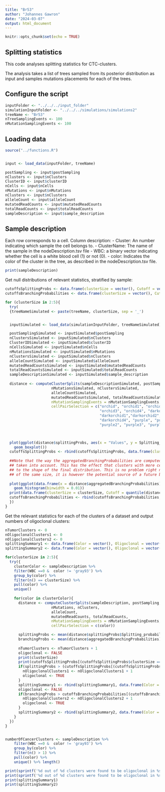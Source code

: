 ```yaml
---
title: "Br53"
author: "Johannes Gawron"
date: "2024-03-07"
output: html_document
---
```


```r
knitr::opts_chunk$set(echo = TRUE)
```

## Splitting statistics

This code analyses splitting statistics for CTC-clusters.

The analysis takes a list of trees sampled from its posterior distribution as input and samples mutations placements for each of the trees.


## Configure the script
```r
inputFolder <- "../../../input_folder"
simulationInputFolder <- "../../../simulations/simulations2"
treeName <- "Br53"
nTreeSamplingEvents <- 100
nMutationSamplingEvents <- 100
```

## Loading data
```r
source("../functions.R")


input <- load_data(inputFolder, treeName)

postSampling <- input$postSampling
nClusters <- input$nClusters
ClusterID <- input$clusterID
nCells <- input$nCells  
nMutations <- input$nMutations
nClusters <- input$nClusters
alleleCount <- input$alleleCount
mutatedReadCounts <- input$mutatedReadCounts
totalReadCounts <- input$totalReadCounts
sampleDescription <- input$sample_description
```


## Sample description 

Each row corresponds to a cell.
Column description:
  - Cluster: An number indicating which sample the cell belongs to.
  - ClusterName: The name of the sample in the nodeDescription.tsv file
  - WBC: a binary vector indicating whether the cell is a white blood cell (1) or not (0).
  - color: Indicates the color of the cluster in the tree, as described in the nodeDescription.tsv
          file.
  
```r
print(sampleDescription)
```



Get null distributions of relevant statistics, stratified by sample:
```r
cutoffsSplittingProbs <- data.frame(clusterSize = vector(), Cutoff = vector())
cutoffsBranchingProbabilities <- data.frame(clusterSize = vector(), Cutoff = vector())

for (clusterSize in 2:5){
  try(
  {treeNameSimulated <- paste(treeName, clusterSize, sep = '_')


  inputSimulated <- load_data(simulationInputFolder, treeNameSimulated)

  postSamplingSimulated <- inputSimulated$postSampling
  nClustersSimulated <- inputSimulated$nClusters
  ClusterIDSimulated <- inputSimulated$clusterID
  nCellsSimulated <- inputSimulated$nCells  
  nMutationsSimulated <- inputSimulated$nMutations
  nClustersSimulated <- inputSimulated$nClusters
  alleleCountSimulated <- inputSimulated$alleleCount
  mutatedReadCountsSimulated <- inputSimulated$mutatedReadCounts
  totalReadCountsSimulated <- inputSimulated$totalReadCounts
  sampleDescriptionSimulated <- inputSimulated$sample_description
  
  distance <- computeClusterSplits(sampleDescriptionSimulated, postSamplingSimulated, treeNameSimulated, nCellsSimulated,
                     nMutationsSimulated, nClustersSimulated,
                     alleleCountSimulated,
                     mutatedReadCountsSimulated, totalReadCountsSimulated,
                     nMutationSamplingEvents = nMutationSamplingEvents, nTreeSamplingEvents = nTreeSamplingEvents,
                     cellPairSelection = c("orchid", "orchid1", "orchid2",
                                           "orchid3", "orchid4", "darkorchid",
                                           "darkorchid1","darkorchid2", "darkorchid3",
                                           "darkorchid4", "purple", "purple1",
                                           "purple2", "purple3", "purple4"))

  

  plot(ggplot(distance$splittingProbs, aes(x = "Values", y = Splitting_probability, fill = 'Splitting_probability')) +
    geom_boxplot())
  cutoffsSplittingProbs <- rbind(cutoffsSplittingProbs, data.frame(clusterSize = clusterSize, Cutoff = mean(distance$splittingProbs$Splitting_probability) + 2 * sd(distance$splittingProbs$Splitting_probability) ))
  
  ##Note that the way the aggregatedBranchingProbabilities are computed all pairs of cells from the same cluster are
  ## taken into account. This has the effect that clusters with more cells would be counted more often and contribute more
  ## to the shape of the final distribution. This is no problem right now as we only aggregate counts from clusters
  ## of the same size, it is however the potential source of a future bug!!
  
  plot(ggplot(data.frame(x = distance$aggregatedBranchingProbabilities), aes(x = x)) +
    geom_histogram(binwidth = 0.01))
  print(data.frame(clusterSize = clusterSize, Cutoff = quantile(distance$aggregatedBranchingProbabilities, probs = 0.95, names = FALSE)[1] ))
  cutoffsBranchingProbabilities <- rbind(cutoffsBranchingProbabilities, data.frame(clusterSize = clusterSize, Cutoff = quantile(distance$aggregatedBranchingProbabilities, probs = 0.95, names = FALSE)[1] ))
  })
}
```



Get the relevant statistics for each of the clusters of a dataset and output numbers of oligoclonal clusters:
```r
nTumorClusters <- 0
nOligoclonalClusters1 <- 0
nOligoclonalClusters2 <- 0
splittingSummary1 <- data.frame(Color = vector(), Oligoclonal = vector(), ClusterSize = vector())
splittingSummary2 <- data.frame(Color = vector(), Oligoclonal = vector(), ClusterSize = vector())

for(clusterSize in 2:5){
  try({
    clusterColor <- sampleDescription %>%
    filter(WBC ==0 &  color != 'gray93') %>%
    group_by(color) %>%
    filter(n() == clusterSize) %>%
    pull(color) %>%
    unique() 
    
    for(color in clusterColor){
      distance <- computeClusterSplits(sampleDescription, postSampling, treeName, nCells,
                     nMutations, nClusters,
                     alleleCount,
                     mutatedReadCounts, totalReadCounts,
                     nMutationSamplingEvents = nMutationSamplingEvents, nTreeSamplingEvents = nTreeSamplingEvents,
                     cellPairSelection = c(color))

      splittingProbs <- mean(distance$splittingProbs$Splitting_probability)
      branchingProbs <- mean(distance$aggregatedBranchingProbabilities)
    
      nTumorClusters <- nTumorClusters + 1
      oligoclonal <- FALSE
      print(clusterSize)
      print(cutoffsSplittingProbs[(cutoffsSplittingProbs$clusterSize == clusterSize), 2])
      if(splittingProbs > (cutoffsSplittingProbs[(cutoffsSplittingProbs$clusterSize == clusterSize), 2])){
        nOligoclonalClusters1 <- nOligoclonalClusters1 + 1
        oligoclonal <- TRUE
      }
      splittingSummary1 <- rbind(splittingSummary1, data.frame(Color = color, Oligoclonal = oligoclonal, ClusterSize = clusterSize))
      oligoclonal <- FALSE
      if(branchingProbs > cutoffsBranchingProbabilities[(cutoffsBranchingProbabilities$clusterSize == clusterSize), 2]){
        nOligoclonalClusters2 <- nOligoclonalClusters2 + 1
        oligoclonal <- TRUE
      }
      splittingSummary2 <- rbind(splittingSummary2, data.frame(Color = color, Oligoclonal = oligoclonal, ClusterSize = clusterSize))
    }
  })
}


numberOfCancerClusters <- sampleDescription %>%
    filter(WBC ==0 &  color != 'gray93') %>%
    group_by(color) %>%
    filter(n() > 1) %>%
    pull(color) %>%
    unique() %>% length() 

print(sprintf('%d out of %d clusters were found to be oligoclonal in %s, using method 1', nOligoclonalClusters1, numberOfCancerClusters, treeName))
print(sprintf('%d out of %d clusters were found to be oligoclonal in %s, using method 2', nOligoclonalClusters2, numberOfCancerClusters, treeName))
print(splittingSummary1)
print(splittingSummary2)
```



